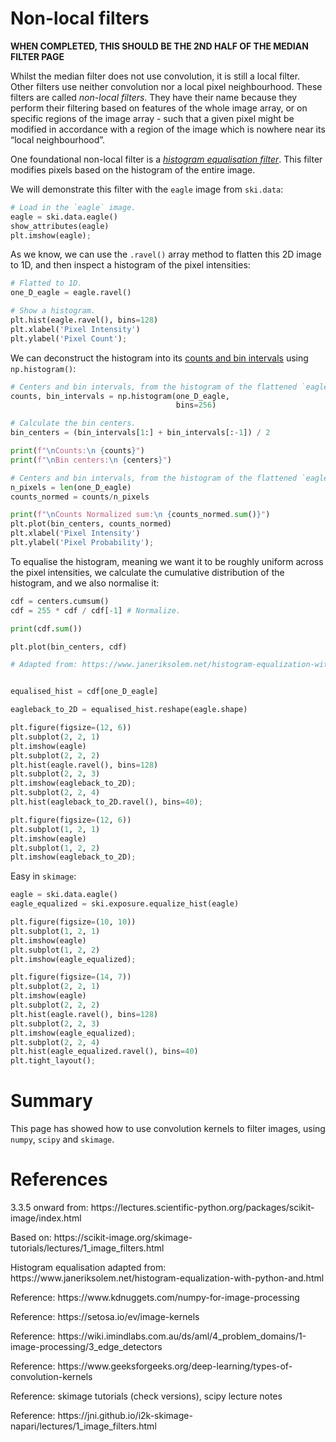 # Non-local filters
**WHEN COMPLETED, THIS SHOULD BE THE 2ND HALF OF THE MEDIAN FILTER PAGE**

Whilst the median filter does not use convolution, it is still a local filter. Other filters use neither convolution nor a local pixel neighbourhood. These filters are called *non-local filters*. They have their name because they perform their filtering based on features of the whole image array, or on specific regions of the image array - such that a given pixel might be modified in accordance with a region of the image which is nowhere near its "local neighbourhood".

One foundational non-local filter is a [*histogram equalisation filter*](https://en.wikipedia.org/wiki/Histogram_equalization). This filter modifies pixels based on the histogram of the entire image. 

We will demonstrate this filter with the `eagle` image from `ski.data`:

```{python}
# Load in the `eagle` image.
eagle = ski.data.eagle()
show_attributes(eagle)
plt.imshow(eagle);
```

As we know, we can use the `.ravel()` array method to flatten this 2D image to 1D, and then inspect a histogram of the pixel intensities:

```{python}
# Flatted to 1D.
one_D_eagle = eagle.ravel()

# Show a histogram.
plt.hist(eagle.ravel(), bins=128)
plt.xlabel('Pixel Intensity')
plt.ylabel('Pixel Count');
```

We can deconstruct the histogram into its [counts and bin intervals](4_threshold_filters) using `np.histogram()`:

```{python}
# Centers and bin intervals, from the histogram of the flattened `eagle` image.
counts, bin_intervals = np.histogram(one_D_eagle,
                                     bins=256)

# Calculate the bin centers.
bin_centers = (bin_intervals[1:] + bin_intervals[:-1]) / 2

print(f"\nCounts:\n {counts}")
print(f"\nBin centers:\n {centers}")
```

```{python}
# Centers and bin intervals, from the histogram of the flattened `eagle` image.
n_pixels = len(one_D_eagle)
counts_normed = counts/n_pixels

print(f"\nCounts Normalized sum:\n {counts_normed.sum()}")
plt.plot(bin_centers, counts_normed)
plt.xlabel('Pixel Intensity')
plt.ylabel('Pixel Probability');
```

To equalise the histogram, meaning we want it to be roughly uniform across the pixel intensities, we calculate the cumulative distribution of the histogram, and we also normalise it:

```{python}
cdf = centers.cumsum() 
cdf = 255 * cdf / cdf[-1] # Normalize.

print(cdf.sum())

plt.plot(bin_centers, cdf)
```

```{python}
# Adapted from: https://www.janeriksolem.net/histogram-equalization-with-python-and.html


equalised_hist = cdf[one_D_eagle]

eagleback_to_2D = equalised_hist.reshape(eagle.shape)

plt.figure(figsize=(12, 6))
plt.subplot(2, 2, 1)
plt.imshow(eagle)
plt.subplot(2, 2, 2)
plt.hist(eagle.ravel(), bins=128)
plt.subplot(2, 2, 3)
plt.imshow(eagleback_to_2D);
plt.subplot(2, 2, 4)
plt.hist(eagleback_to_2D.ravel(), bins=40);
```

```{python}
plt.figure(figsize=(12, 6))
plt.subplot(1, 2, 1)
plt.imshow(eagle)
plt.subplot(1, 2, 2)
plt.imshow(eagleback_to_2D);

```

Easy in `skimage`:

```{python}
eagle = ski.data.eagle()
eagle_equalized = ski.exposure.equalize_hist(eagle)

plt.figure(figsize=(10, 10))
plt.subplot(1, 2, 1)
plt.imshow(eagle)
plt.subplot(1, 2, 2)
plt.imshow(eagle_equalized);
```

```{python}
plt.figure(figsize=(14, 7))
plt.subplot(2, 2, 1)
plt.imshow(eagle)
plt.subplot(2, 2, 2)
plt.hist(eagle.ravel(), bins=128)
plt.subplot(2, 2, 3)
plt.imshow(eagle_equalized);
plt.subplot(2, 2, 4)
plt.hist(eagle_equalized.ravel(), bins=40)
plt.tight_layout();
```

# Summary

This page has showed how to use convolution kernels to filter images, using `numpy`, `scipy` and `skimage`.


# References

3.3.5 onward from: https://lectures.scientific-python.org/packages/scikit-image/index.html

Based on: https://scikit-image.org/skimage-tutorials/lectures/1_image_filters.html

Histogram equalisation adapted from: https://www.janeriksolem.net/histogram-equalization-with-python-and.html

Reference: https://www.kdnuggets.com/numpy-for-image-processing

Reference: https://setosa.io/ev/image-kernels

Reference: https://wiki.imindlabs.com.au/ds/aml/4_problem_domains/1-image-processing/3_edge_detectors

Reference: https://www.geeksforgeeks.org/deep-learning/types-of-convolution-kernels

Reference: skimage tutorials (check versions), scipy lecture notes

Reference: https://jni.github.io/i2k-skimage-napari/lectures/1_image_filters.html
